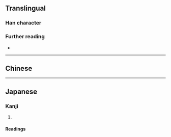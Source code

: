 {{character info}}
==Translingual==

===Han character===
{{Han char|rn=38|rad=女|as=12|sn=15|four=44486|canj=VTLC|ids=⿰女黃}}

===Further reading===
* {{Han ref|kx=0271.020|dkj=06709|dj=0538.370|hdz=21079.090|uh=5AF9|ud=23289|bh=E55C|bd=58716}}

----

==Chinese==
{{zh-see|媌|a}}

----

==Japanese==

===Kanji===
{{ja-kanji|grade=|rs=女12}}

# {{rfdef|ja|sort=女12}}

====Readings====
{{ja-readings
|on=ぼう<ばう, みょう<めう
|kun=みめよいさま
}}